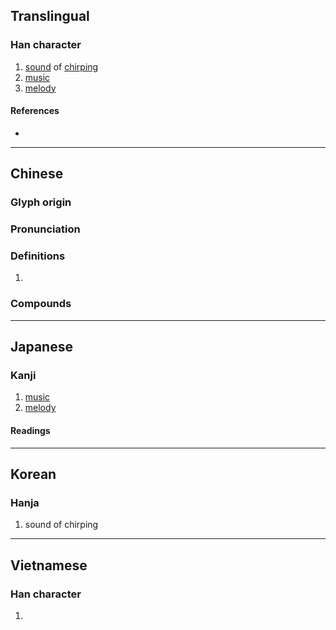 {{character info}}
==Translingual==

===Han character===
{{Han char|rn=30|rad=口|as=09|sn=12|four=61061|canj=RPPA|ids=⿰口皆}}

# [[sound]] of [[chirp]]ing
# [[music]]
# [[melody]]

====References====
* {{Han ref|kx=0197.280|dkj=03910|dj=0419.060|hdz=10652.120|uh=5588|ud=21896|bh=D86E|bd=55406}}

----

==Chinese==
{{zh-forms}}

===Glyph origin===
{{Han etym}}

===Pronunciation===
{{zh-pron
|m=jiē
|c=gaai1
|mc=y
|oc=
|cat=
}}

===Definitions===
{{zh-hanzi}}

# {{rfdef|zh}}

===Compounds===
{{zh-der|伯喈倒屣|喈喈}}

----

==Japanese==

===Kanji===
{{ja-kanji|grade=|rs=口09}}

# [[music]]
# [[melody]]

====Readings====
{{ja-readings
|on=かい
|kun=
}}

----

==Korean==

===Hanja===
{{ko-hanja|hangeul=개|rv=gae|mr=kae}}

# sound of chirping

----

==Vietnamese==

===Han character===
{{vi-hantu|[[dê]], [[giai]]|rs=口09}}

# {{rfdef|vi}}